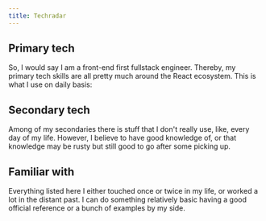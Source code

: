 ```yaml
---
title: Techradar
---
```



## Primary tech

So, I would say I am a front-end first fullstack engineer. Thereby, my primary tech skills are all pretty much around the React ecosystem. This is what I use on daily basis:

<Container>
    <Skills type="primary" />
</Container>

## Secondary tech

Among of my secondaries there is stuff that I don't really use, like, every day of my life. However, I believe to have good knowledge of, or that knowledge may be rusty but still good to go after some picking up.

<Container>
    <Skills type="secondary" />
</Container>

## Familiar with

Everything listed here I either touched once or twice in my life, or worked a lot in the distant past. I can do something relatively basic having a good official reference or a bunch of examples by my side.

<Container>
    <Skills type="familiar" />
</Container>
<br />
<br />
